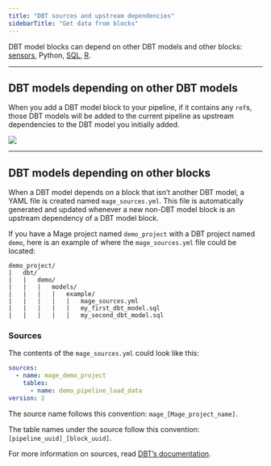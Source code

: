 ```yaml
---
title: "DBT sources and upstream dependencies"
sidebarTitle: "Get data from blocks"
---
```


DBT model blocks can depend on other DBT models and other blocks:
[sensors](/guides/sensors), Python,
[SQL](/guides/sql-blocks),
[R](/guides/r-blocks).

---

## DBT models depending on other DBT models

When you add a DBT model block to your pipeline, if it contains any `ref`s,
those DBT models will be added to the current pipeline as upstream dependencies
to the DBT model you initially added.

![](https://github.com/mage-ai/assets/blob/main/dbt-model-refs.gif?raw=true)

---

## DBT models depending on other blocks

When a DBT model depends on a block that isn’t another DBT model, a YAML file is
created named `mage_sources.yml`. This file is automatically generated and
updated whenever a new non-DBT model block is an upstream dependency of a DBT
model block.

If you have a Mage project named `demo_project` with a DBT project named `demo`,
here is an example of where the `mage_sources.yml` file could be located:

```
demo_project/
|   dbt/
|   |   demo/
|   |   |   models/
|   |   |   |   example/
|   |   |   |   |   mage_sources.yml
|   |   |   |   |   my_first_dbt_model.sql
|   |   |   |   |   my_second_dbt_model.sql
```

### Sources

The contents of the `mage_sources.yml` could look like this:

```yaml
sources:
  - name: mage_demo_project
    tables:
      - name: demo_pipeline_load_data
version: 2
```

The source name follows this convention: `mage_[Mage_project_name]`.

The table names under the source follow this convention:
`[pipeline_uuid]_[block_uuid]`.

For more information on sources, read
[DBT’s documentation](https://docs.getdbt.com/docs/build/sources).
